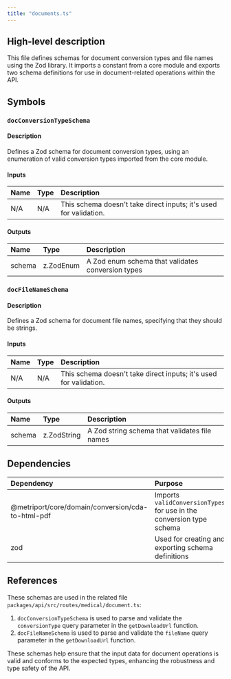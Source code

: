 ```yaml
---
title: "documents.ts"
---
```


## High-level description
This file defines schemas for document conversion types and file names using the Zod library. It imports a constant from a core module and exports two schema definitions for use in document-related operations within the API.

## Symbols

### `docConversionTypeSchema`
#### Description
Defines a Zod schema for document conversion types, using an enumeration of valid conversion types imported from the core module.

#### Inputs
| Name | Type | Description |
|:-----|:-----|:------------|
| N/A | N/A | This schema doesn't take direct inputs; it's used for validation. |

#### Outputs
| Name | Type | Description |
|:-----|:-----|:------------|
| schema | z.ZodEnum | A Zod enum schema that validates conversion types |

### `docFileNameSchema`
#### Description
Defines a Zod schema for document file names, specifying that they should be strings.

#### Inputs
| Name | Type | Description |
|:-----|:-----|:------------|
| N/A | N/A | This schema doesn't take direct inputs; it's used for validation. |

#### Outputs
| Name | Type | Description |
|:-----|:-----|:------------|
| schema | z.ZodString | A Zod string schema that validates file names |

## Dependencies
| Dependency | Purpose |
|:-----------|:--------|
| @metriport/core/domain/conversion/cda-to-html-pdf | Imports `validConversionTypes` for use in the conversion type schema |
| zod | Used for creating and exporting schema definitions |

## References
These schemas are used in the related file `packages/api/src/routes/medical/document.ts`:
1. `docConversionTypeSchema` is used to parse and validate the `conversionType` query parameter in the `getDownloadUrl` function.
2. `docFileNameSchema` is used to parse and validate the `fileName` query parameter in the `getDownloadUrl` function.

These schemas help ensure that the input data for document operations is valid and conforms to the expected types, enhancing the robustness and type safety of the API.
